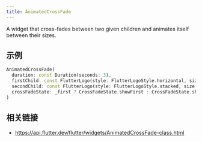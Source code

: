 ```yaml
---
title: AnimatedCrossFade
---
```


A widget that cross-fades between two given children and animates itself between their sizes.

## 示例

```dart liveslice=AnimatedCrossFade
AnimatedCrossFade(
  duration: const Duration(seconds: 3),
  firstChild: const FlutterLogo(style: FlutterLogoStyle.horizontal, size: 100.0),
  secondChild: const FlutterLogo(style: FlutterLogoStyle.stacked, size: 100.0),
  crossFadeState: _first ? CrossFadeState.showFirst : CrossFadeState.showSecond,
)
```

## 相关链接

- https://api.flutter.dev/flutter/widgets/AnimatedCrossFade-class.html
